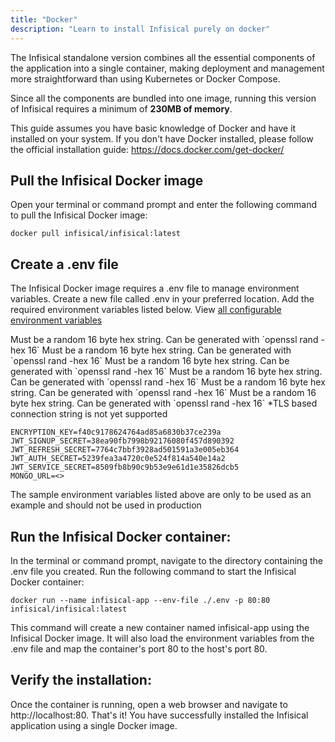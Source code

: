 ```yaml
---
title: "Docker"
description: "Learn to install Infisical purely on docker"
---
```


The Infisical standalone version combines all the essential components of the application into a single container, making deployment and management more straightforward than using Kubernetes or Docker Compose. 

Since all the components are bundled into one image, running this version of Infisical requires a minimum of **230MB of memory**.

This guide assumes you have basic knowledge of Docker and have it installed on your system. If you don't have Docker installed, please follow the official installation guide: https://docs.docker.com/get-docker/

## Pull the Infisical Docker image

Open your terminal or command prompt and enter the following command to pull the Infisical Docker image:

```
docker pull infisical/infisical:latest
```

## Create a .env file
The Infisical Docker image requires a .env file to manage environment variables. 
Create a new file called .env in your preferred location. Add the required environment variables listed below. View [all configurable environment variables](../configuration/envars)


<ParamField query="ENCRYPTION_KEY" type="string" default="none" required>
  Must be a random 16 byte hex string. Can be generated with `openssl rand -hex 16`
</ParamField>

<ParamField query="JWT_SIGNUP_SECRET" type="string" default="none" required>
  Must be a random 16 byte hex string. Can be generated with `openssl rand -hex 16`
</ParamField>

<ParamField query="JWT_REFRESH_SECRET" type="string" default="none" required>
  Must be a random 16 byte hex string. Can be generated with `openssl rand -hex 16`
</ParamField>

<ParamField query="JWT_AUTH_SECRET" type="string" default="none" required>
  Must be a random 16 byte hex string. Can be generated with `openssl rand -hex 16`
</ParamField>

<ParamField query="JWT_MFA_SECRET" type="string" default="none" required>
  Must be a random 16 byte hex string. Can be generated with `openssl rand -hex 16`
</ParamField>

<ParamField query="JWT_SERVICE_SECRET" type="string" default="none" required>
  Must be a random 16 byte hex string. Can be generated with `openssl rand -hex 16`
</ParamField>

<ParamField query="MONGO_URL" type="string" default="none" required>
  *TLS based connection string is not yet supported
</ParamField>


```env .example-env
ENCRYPTION_KEY=f40c9178624764ad85a6830b37ce239a 
JWT_SIGNUP_SECRET=38ea90fb7998b92176080f457d890392 
JWT_REFRESH_SECRET=7764c7bbf3928ad501591a3e005eb364
JWT_AUTH_SECRET=5239fea3a4720c0e524f814a540e14a2
JWT_SERVICE_SECRET=8509fb8b90c9b53e9e61d1e35826dcb5 
MONGO_URL=<>
```

<Warning>
  The sample environment variables listed above are only to be used as an example and should not be used in production 
</Warning>

## Run the Infisical Docker container:

In the terminal or command prompt, navigate to the directory containing the .env file you created. Run the following command to start the Infisical Docker container:

```
docker run --name infisical-app --env-file ./.env -p 80:80 infisical/infisical:latest
```

This command will create a new container named infisical-app using the Infisical Docker image. It will also load the environment variables from the .env file and map the container's port 80 to the host's port 80.

## Verify the installation:
Once the container is running, open a web browser and navigate to http://localhost:80. That's it! You have successfully installed the Infisical application using a single Docker image.